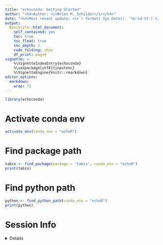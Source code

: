 ```yaml
---
title: "echoconda: Getting Started" 
author: "<h4>Author: <i>Brian M. Schilder</i></h4>" 
date: "<h4>Most recent update: <i>`r format( Sys.Date(), '%b-%d-%Y')`</i></h4>"
output:
  BiocStyle::html_document:
    self_contained: yes
    toc: true
    toc_float: true
    toc_depth: 3
    code_folding: show
    df_print: paged
vignette: >
    %\VignetteIndexEntry{echoconda} 
    %\usepackage[utf8]{inputenc}
    %\VignetteEngine{knitr::rmarkdown} 
editor_options: 
  markdown: 
    wrap: 72
---
```


```r
library(echoconda) 
```


# Activate conda env

```r
activate_env(conda_env = "echoR")
```

# Find package path 

```r
tabix <- find_package(package = "tabix", conda_env = "echoR")
print(tabix)
```

# Find python path

```r
python <- find_python_path(conda_env = "echoR")
print(python)
```



# Session Info 

<details> 

```r
utils::sessionInfo()
```

</details>  


